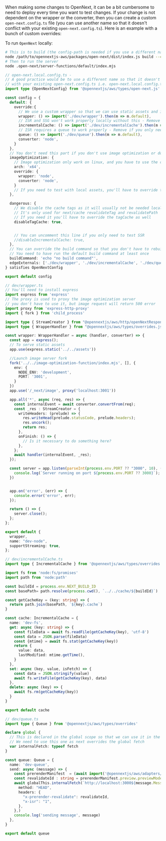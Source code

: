 When making some changes to OpenNext, it can be a bit cumbersome to need to deploy every time you want to test changes. If your change is not dependent on the wrapper or the converter, then you can create a custom `open-next.config.ts` file (you can use another name so that it doesn't conflict with your existing `open-next.config.ts`). Here is an example with a bunch of custom overrides:

To run `OpenNext` locally:
```bash
# This is to build (the config-path is needed if you use a different name than the default one)
node /path/to/opennextjs-aws/packages/open-next/dist/index.js build --config-path open-next.local.config.ts
# Then to run the server
node .open-next/server-functions/default/index.mjs
```

```typescript
// open-next.local.config.ts -
// A good practice would be to use a different name so that it doesn't conflict
// with your existing open-next.config.ts i.e. open-next.local.config.ts
import type {OpenNextConfig} from '@opennextjs/aws/types/open-next.js'

const config = {
  default: {
    override:{
      // We use a custom wrapper so that we can use static assets and image optimization locally
      wrapper: () => import('./dev/wrapper').then(m => m.default),
      // ISR and SSG won't work properly locally without this - Remove if you only need SSR
      incrementalCache: () => import('./dev/incrementalCache').then(m => m.default),
      // ISR requires a queue to work properly - Remove if you only need SSR or SSG
      queue: () => import('./dev/queue').then(m => m.default),
      converter: 'node',
    }
  },
  // You don't need this part if you don't use image optimization or don't need it in your test
  imageOptimization: {
    // Image optimization only work on linux, and you have to use the correct architecture for your system
    arch: 'x64',
    override: {
      wrapper: 'node',
      converter: 'node',
    }
    // If you need to test with local assets, you'll have to override the imageLoader as well
  },

  dangerous: {
    // We disable the cache tags as it will usually not be needed locally for testing
    // It's only used for next/cache revalidateTag and revalidatePath
    // If you need it you'll have to override the tagCache as well
    disableTagCache: true,


    // You can uncomment this line if you only need to test SSR
    //disableIncrementalCache: true,
  },
  // You can override the build command so that you don't have to rebuild the app every time
  // You need to have run the default build command at least once
  buildCommand: 'echo "no build command"',
  edgeExternals: ['./dev/wrapper', './dev/incrementalCache', './dev/queue'],
} satisfies OpenNextConfig

export default config
```

```typescript
// dev/wrapper.ts
// You'll need to install express
import express from 'express'
// The proxy is used to proxy the image optimization server
// you don't have to use it, but image request will return 500 error
import proxy from 'express-http-proxy'
import { fork } from 'child_process'

import type { StreamCreator } from "@opennextjs/aws/http/openNextResponse.js";
import type { WrapperHandler } from "@opennextjs/aws/types/overrides.js";

const wrapper: WrapperHandler = async (handler, converter) => {
  const app = express();
  // To serve static assets
  app.use(express.static('../../assets'))

  //Launch image server fork
  fork('../../image-optimization-function/index.mjs', [], {
    env: {
      NODE_ENV: 'development',
      PORT: '3001',
    }
  })
  app.use('/_next/image', proxy('localhost:3001'))

  app.all('*', async (req, res) => {
    const internalEvent = await converter.convertFrom(req);
    const _res : StreamCreator = {
      writeHeaders: (prelude) => {
        res.writeHead(prelude.statusCode, prelude.headers);
        res.uncork();
        return res;
      },
      onFinish: () => {
        // Is it necessary to do something here?
      },
    };
    await handler(internalEvent, _res);
  });

  const server = app.listen(parseInt(process.env.PORT ?? "3000", 10), ()=> {
    console.log(`Server running on port ${process.env.PORT ?? 3000}`);
  })


  app.on('error', (err) => {
    console.error('error', err);
  });

  return () => {
    server.close();
  };
};

export default {
  wrapper,
  name: "dev-node",
  supportStreaming: true,
};
```

```typescript
// dev/incrementalCache.ts
import type { IncrementalCache } from '@opennextjs/aws/types/overrides'

import fs from 'node:fs/promises'
import path from 'node:path'

const buildId = process.env.NEXT_BUILD_ID
const basePath= path.resolve(process.cwd(), `../../cache/${buildId}`)

const getCacheKey = (key: string) => {
  return path.join(basePath, `${key}.cache`)
}

const cache: IncrementalCache = {
  name: 'dev-fs',
  get: async (key: string) => {
    const fileData = await fs.readFile(getCacheKey(key), 'utf-8')
    const data = JSON.parse(fileData)
    const {mtime} = await fs.stat(getCacheKey(key))
    return {
      value: data,
      lastModified: mtime.getTime(),
    }
  },
  set: async (key, value, isFetch) => {
    const data = JSON.stringify(value)
    await fs.writeFile(getCacheKey(key), data)
  },
  delete: async (key) => {
    await fs.rm(getCacheKey(key))
  }
}

export default cache
```

```typescript
// dev/queue.ts
import type { Queue } from '@opennextjs/aws/types/overrides'

declare global {
  // This is declared in the global scope so that we can use it in the queue
  // We need to use this one as next overrides the global fetch
  var internalFetch: typeof fetch
}

const queue: Queue = {
  name: 'dev-queue',
  send: async (message) => {
    const prerenderManifest  = (await import('@opennextjs/aws/adapters/config')).PrerenderManifest as any
    const revalidateId : string = prerenderManifest.preview.previewModeId
    await globalThis.internalFetch(`http://localhost:3000${message.MessageBody.url}`, {
      method: "HEAD",
      headers: {
        "x-prerender-revalidate": revalidateId,
        "x-isr": "1",
      },
    },)
    console.log('sending message', message)
  },
}

export default queue
```
